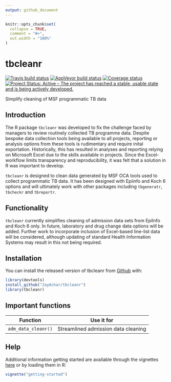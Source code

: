```yaml
---
output: github_document
---
```


<!-- README.md is generated from README.Rmd. Please edit that file -->

```r
knitr::opts_chunk$set(
  collapse = TRUE,
  comment = "#>",
  out.width = "100%"
)
```
# tbcleanr
[![Travis build status](https://travis-ci.org/JayAchar/tbcleanr.svg?branch=master)](https://travis-ci.org/JayAchar/tbcleanr)
[![AppVeyor build status](https://ci.appveyor.com/api/projects/status/github/JayAchar/tbcleanr?branch=master&svg=true)](https://ci.appveyor.com/project/JayAchar/tbcleanr)
[![Coverage status](https://codecov.io/gh/JayAchar/tbcleanr/branch/master/graph/badge.svg)](https://codecov.io/github/JayAchar/tbcleanr?branch=master)
[![Project Status: Active – The project has reached a stable, usable state and is being actively developed.](https://www.repostatus.org/badges/latest/active.svg)](https://www.repostatus.org/#active)

Simplify cleaning of MSF programmatic TB data

## Introduction

The R package `tbcleanr` was developed to fix the challenge faced by managers to review routinely collected TB programme data. Despite bespoke data collection tools being available to all projects, reporting or analysis options from these tools is rudimentary and require inital exportation. Historically, this has resulted in analyses and reporting relying on Microsoft Excel due to the skills available in projects. Since the Excel-workflow limits transparency and reproducibility, it was felt that a solution in R was important to develop. 

`tbcleanr` is designed to clean data generated by MSF OCA tools used to collect programmatic TB data. It has been designed with Epiinfo and Koch 6 options and will ultimately work with other packages including `tbgeneratr`, `tbcheckr` and `tbreportr`. 

## Functionality

`tbcleanr` currently simplifies cleaning of admission data sets from EpiInfo and Koch 6 only. In future, laboratory and drug change data options will be added. Further work to incorporate inclusion of Excel-based line-list data will be considered, although updating of standard Health Information Systems may result in this not being required. 

## Installation

You can install the released version of tbcleanr from [Github](http://www.github.com/JayAchar) with:

``` r
library(devtools)
install_github("JayAchar/tbcleanr")
library(tbcleanr)
```
## Important functions

Function             | Use it for
--------------       | ------------------------------------------
`adm_data_cleanr()`  | Streamlined admission data cleaning 

## Help

Additional information getting started are available through the vignettes [here](articles/getting-started.html) or by loading them in R:

```r
vignette("getting-started")
```
